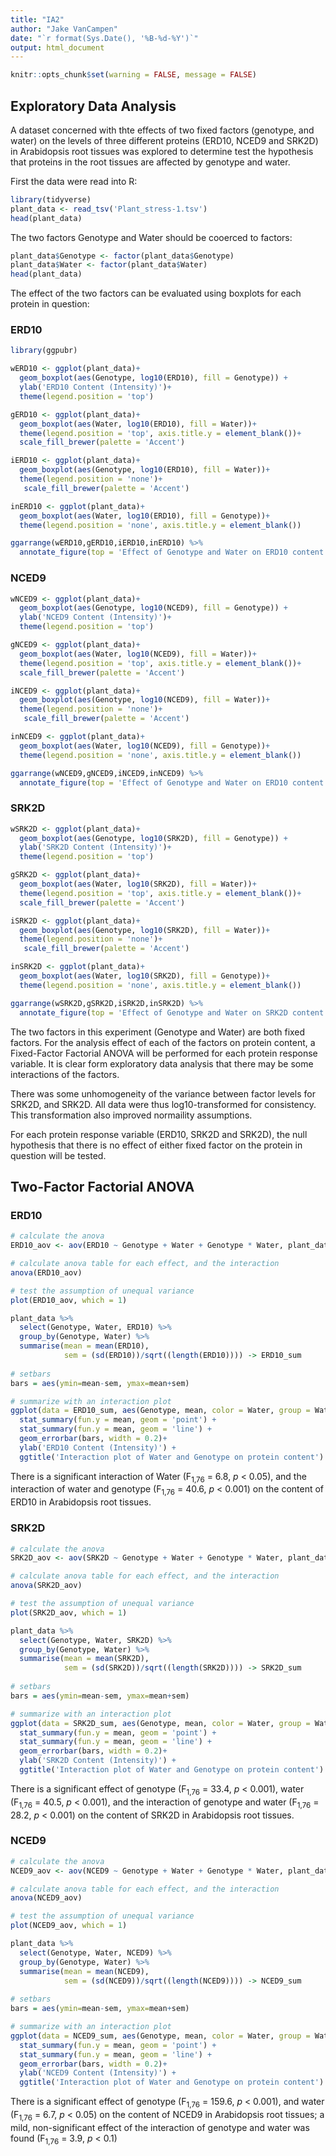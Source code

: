 ```yaml
---
title: "IA2"
author: "Jake VanCampen"
date: "`r format(Sys.Date(), '%B-%d-%Y')`"
output: html_document
---
```


```r
knitr::opts_chunk$set(warning = FALSE, message = FALSE)
```


## Exploratory Data Analysis

A dataset concerned with thte effects of two fixed factors (genotype, and water) on the levels of three different proteins (ERD10, NCED9 and SRK2D) in Arabidopsis root tissues was explored to determine test the hypothesis that proteins in the root tissues are affected by genotype and water. 

First the data were read into R:

```r
library(tidyverse)
plant_data <- read_tsv('Plant_stress-1.tsv')
head(plant_data)
```



The two factors Genotype and Water should be cooerced to factors: 

```r
plant_data$Genotype <- factor(plant_data$Genotype)
plant_data$Water <- factor(plant_data$Water)
head(plant_data)
```


The effect of the two factors can be evaluated using boxplots for each protein in question:

### ERD10

```r
library(ggpubr)

wERD10 <- ggplot(plant_data)+
  geom_boxplot(aes(Genotype, log10(ERD10), fill = Genotype)) +
  ylab('ERD10 Content (Intensity)')+
  theme(legend.position = 'top')

gERD10 <- ggplot(plant_data)+
  geom_boxplot(aes(Water, log10(ERD10), fill = Water))+
  theme(legend.position = 'top', axis.title.y = element_blank())+
  scale_fill_brewer(palette = 'Accent')

iERD10 <- ggplot(plant_data)+
  geom_boxplot(aes(Genotype, log10(ERD10), fill = Water))+
  theme(legend.position = 'none')+
   scale_fill_brewer(palette = 'Accent')

inERD10 <- ggplot(plant_data)+
  geom_boxplot(aes(Water, log10(ERD10), fill = Genotype))+ 
  theme(legend.position = 'none', axis.title.y = element_blank())

ggarrange(wERD10,gERD10,iERD10,inERD10) %>% 
  annotate_figure(top = 'Effect of Genotype and Water on ERD10 content in Arabidopsis root tissue')

```


###  NCED9

```r
wNCED9 <- ggplot(plant_data)+
  geom_boxplot(aes(Genotype, log10(NCED9), fill = Genotype)) +
  ylab('NCED9 Content (Intensity)')+
  theme(legend.position = 'top')

gNCED9 <- ggplot(plant_data)+
  geom_boxplot(aes(Water, log10(NCED9), fill = Water))+
  theme(legend.position = 'top', axis.title.y = element_blank())+
  scale_fill_brewer(palette = 'Accent')

iNCED9 <- ggplot(plant_data)+
  geom_boxplot(aes(Genotype, log10(NCED9), fill = Water))+
  theme(legend.position = 'none')+
   scale_fill_brewer(palette = 'Accent')

inNCED9 <- ggplot(plant_data)+
  geom_boxplot(aes(Water, log10(NCED9), fill = Genotype))+ 
  theme(legend.position = 'none', axis.title.y = element_blank())

ggarrange(wNCED9,gNCED9,iNCED9,inNCED9) %>% 
  annotate_figure(top = 'Effect of Genotype and Water on ERD10 content in Arabidopsis root tissue')

```


### SRK2D

```r
wSRK2D <- ggplot(plant_data)+
  geom_boxplot(aes(Genotype, log10(SRK2D), fill = Genotype)) +
  ylab('SRK2D Content (Intensity)')+
  theme(legend.position = 'top')

gSRK2D <- ggplot(plant_data)+
  geom_boxplot(aes(Water, log10(SRK2D), fill = Water))+
  theme(legend.position = 'top', axis.title.y = element_blank())+
  scale_fill_brewer(palette = 'Accent')

iSRK2D <- ggplot(plant_data)+
  geom_boxplot(aes(Genotype, log10(SRK2D), fill = Water))+
  theme(legend.position = 'none')+
   scale_fill_brewer(palette = 'Accent')

inSRK2D <- ggplot(plant_data)+
  geom_boxplot(aes(Water, log10(SRK2D), fill = Genotype))+ 
  theme(legend.position = 'none', axis.title.y = element_blank())

ggarrange(wSRK2D,gSRK2D,iSRK2D,inSRK2D) %>% 
  annotate_figure(top = 'Effect of Genotype and Water on SRK2D content in Arabidopsis root tissue')

```



The two factors in this experiment (Genotype and Water) are both fixed factors. For the analysis effect of each of the factors on protein content, a Fixed-Factor Factorial ANOVA will be performed for each protein response variable.  It is clear form exploratory data analysis that there may be some interactions of the factors. 


There was some unhomogeneity of the variance between factor levels for SRK2D, and SRK2D. All data were thus log10-transformed for consistency. This transformation also improved normaility assumptions. 


For each protein response variable (ERD10, SRK2D and SRK2D), the null hypothesis that there is no effect of either fixed factor on the protein in question will be tested. 

## Two-Factor Factorial ANOVA 

### ERD10 

```r
# calculate the anova
ERD10_aov <- aov(ERD10 ~ Genotype + Water + Genotype * Water, plant_data)

# calculate anova table for each effect, and the interaction
anova(ERD10_aov)

# test the assumption of unequal variance
plot(ERD10_aov, which = 1) 

plant_data %>% 
  select(Genotype, Water, ERD10) %>% 
  group_by(Genotype, Water) %>% 
  summarise(mean = mean(ERD10),
            sem = (sd(ERD10))/sqrt((length(ERD10)))) -> ERD10_sum
  
# setbars
bars = aes(ymin=mean-sem, ymax=mean+sem)

# summarize with an interaction plot 
ggplot(data = ERD10_sum, aes(Genotype, mean, color = Water, group = Water))+
  stat_summary(fun.y = mean, geom = 'point') +
  stat_summary(fun.y = mean, geom = 'line') +
  geom_errorbar(bars, width = 0.2)+
  ylab('ERD10 Content (Intensity)') +
  ggtitle('Interaction plot of Water and Genotype on protein content')

```



There is a significant interaction of Water (F<sub>1,76</sub> = 6.8, *p* < 0.05), and the interaction of water and genotype (F<sub>1,76</sub> = 40.6, *p* < 0.001) on the content of ERD10 in Arabidopsis root tissues.



### SRK2D 

```r
# calculate the anova
SRK2D_aov <- aov(SRK2D ~ Genotype + Water + Genotype * Water, plant_data)

# calculate anova table for each effect, and the interaction
anova(SRK2D_aov)

# test the assumption of unequal variance
plot(SRK2D_aov, which = 1) 

plant_data %>% 
  select(Genotype, Water, SRK2D) %>% 
  group_by(Genotype, Water) %>% 
  summarise(mean = mean(SRK2D),
            sem = (sd(SRK2D))/sqrt((length(SRK2D)))) -> SRK2D_sum
  
# setbars
bars = aes(ymin=mean-sem, ymax=mean+sem)

# summarize with an interaction plot 
ggplot(data = SRK2D_sum, aes(Genotype, mean, color = Water, group = Water))+
  stat_summary(fun.y = mean, geom = 'point') +
  stat_summary(fun.y = mean, geom = 'line') +
  geom_errorbar(bars, width = 0.2)+
  ylab('SRK2D Content (Intensity)') +
  ggtitle('Interaction plot of Water and Genotype on protein content')

```

There is a significant effect of genotype (F<sub>1,76</sub> = 33.4, *p* < 0.001), water (F<sub>1,76</sub> = 40.5, *p* < 0.001), and the interaction of genotype and water (F<sub>1,76</sub> = 28.2, *p* < 0.001) on the content of SRK2D in Arabidopsis root tissues.

### NCED9

```r
# calculate the anova
NCED9_aov <- aov(NCED9 ~ Genotype + Water + Genotype * Water, plant_data)

# calculate anova table for each effect, and the interaction
anova(NCED9_aov)

# test the assumption of unequal variance
plot(NCED9_aov, which = 1) 

plant_data %>% 
  select(Genotype, Water, NCED9) %>% 
  group_by(Genotype, Water) %>% 
  summarise(mean = mean(NCED9),
            sem = (sd(NCED9))/sqrt((length(NCED9)))) -> NCED9_sum
  
# setbars
bars = aes(ymin=mean-sem, ymax=mean+sem)

# summarize with an interaction plot 
ggplot(data = NCED9_sum, aes(Genotype, mean, color = Water, group = Water))+
  stat_summary(fun.y = mean, geom = 'point') +
  stat_summary(fun.y = mean, geom = 'line') +
  geom_errorbar(bars, width = 0.2)+
  ylab('NCED9 Content (Intensity)') +
  ggtitle('Interaction plot of Water and Genotype on protein content')

```


There is a significant effect of genotype (F<sub>1,76</sub> = 159.6, *p* < 0.001), and water (F<sub>1,76</sub> = 6.7, *p* < 0.05) on the content of NCED9 in Arabidopsis root tissues; a mild, non-significant effect of the interaction of genotype and water was found (F<sub>1,76</sub> = 3.9, *p* < 0.1)



